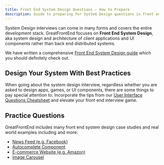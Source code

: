 ```yaml
---
title: Front End System Design Questions — How to Prepare
description: Guide to preparing for System Design questions in front end / web developer interviews — Best practices and important practice questions.
---
```


System Design interviews can come in many forms and covers the entire development stack. GreatFrontEnd focuses on **Front End System Design**, aka system design and architecture of client applications and UI components rather than back end distributed systems.

We have written a comprehensive [Front End System Design guide](/system-design) which you should definitely check out.

## Design Your System With Best Practices

When going about the system design interview, regardless whether you are asked to design apps, games, or UI components, there are some things to pay special attention to. Incorporate the tips from our [User Interface Questions Cheatsheet](/front-end-interview-guidebook/user-interface-questions-cheatsheet) and elevate your front end interview game.

## Practice Questions

GreatFrontEnd includes many front end system design case studies and real world examples including and more:

-   [News Feed (e.g. Facebook)](/questions/system-design/news-feed-facebook)
-   [Autocomplete Component](/questions/system-design/autocomplete)
-   [E-commerce Website (e.g. Amazon)](/questions/system-design/e-commerce-amazon)
-   [Image Carousel](/questions/system-design/image-carousel)
